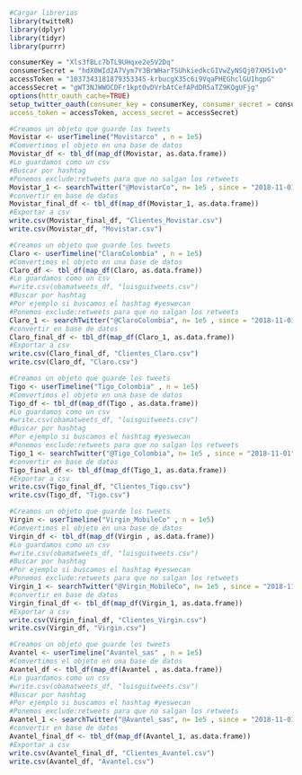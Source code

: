 ```{r}

#Cargar librerias
library(twitteR)
library(dplyr)
library(tidyr)
library(purrr)
```

```{r}
consumerKey = "Xls3fBLc7bTL9UHqxe2e5V2Dq"
consumerSecret = "hdX0WId2A7Vym7Y3BrWHarTSUhkiedkcGIVwZyNSQj07XH51vD"
accessToken = "1037343181879353345-krbucgX35c6i9VqaPHEGhclGU1hgpG"
accessSecret = "gWT3NJWWOCDFr1kptOvDVrbAtCefAPdDR5aTZ9KQgUFjg"
options(httr_oauth_cache=TRUE)
setup_twitter_oauth(consumer_key = consumerKey, consumer_secret = consumerSecret,
access_token = accessToken, access_secret = accessSecret)
```

```{r}
#Creamos un objeto que guarde los tweets
Movistar <- userTimeline("Movistarco" , n = 1e5)
#Comvertimos el objeto en una base de datos
Movistar_df <- tbl_df(map_df(Movistar, as.data.frame))
#Lo guardamos como un csv
#Buscar por hashtag
#Ponemos exclude:retweets para que no salgan los retweets
Movistar_1 <- searchTwitter("@MovistarCo", n= 1e5 , since = "2018-11-01")
#convertir en base de datos
Movistar_final_df <- tbl_df(map_df(Movistar_1, as.data.frame))
#Exportar a csv
write.csv(Movistar_final_df, "Clientes_Movistar.csv")
write.csv(Movistar_df, "Movistar.csv")
```

```{r}
#Creamos un objeto que guarde los tweets
Claro <- userTimeline("ClaroColombia" , n = 1e5)
#Comvertimos el objeto en una base de datos
Claro_df <- tbl_df(map_df(Claro, as.data.frame))
#Lo guardamos como un csv
#write.csv(obamatweets_df, "luisguitweets.csv")
#Buscar por hashtag
#Por ejemplo si buscamos el hashtag #yeswecan
#Ponemos exclude:retweets para que no salgan los retweets
Claro_1 <- searchTwitter("@ClaroColombia", n= 1e5 , since = "2018-11-01")
#convertir en base de datos
Claro_final_df <- tbl_df(map_df(Claro_1, as.data.frame))
#Exportar a csv
write.csv(Claro_final_df, "Clientes_Claro.csv")
write.csv(Claro_df, "Claro.csv")

```
```{r}
#Creamos un objeto que guarde los tweets
Tigo <- userTimeline("Tigo_Colombia" , n = 1e5)
#Comvertimos el objeto en una base de datos
Tigo_df <- tbl_df(map_df(Tigo , as.data.frame))
#Lo guardamos como un csv
#write.csv(obamatweets_df, "luisguitweets.csv")
#Buscar por hashtag
#Por ejemplo si buscamos el hashtag #yeswecan
#Ponemos exclude:retweets para que no salgan los retweets
Tigo_1 <- searchTwitter("@Tigo_Colombia", n= 1e5 , since = "2018-11-01")
#convertir en base de datos
Tigo_final_df <- tbl_df(map_df(Tigo_1, as.data.frame))
#Exportar a csv
write.csv(Tigo_final_df, "Clientes_Tigo.csv")
write.csv(Tigo_df, "Tigo.csv")

```

```{r}
#Creamos un objeto que guarde los tweets
Virgin <- userTimeline("Virgin_MobileCo" , n = 1e5)
#Comvertimos el objeto en una base de datos
Virgin_df <- tbl_df(map_df(Virgin , as.data.frame))
#Lo guardamos como un csv
#write.csv(obamatweets_df, "luisguitweets.csv")
#Buscar por hashtag
#Por ejemplo si buscamos el hashtag #yeswecan
#Ponemos exclude:retweets para que no salgan los retweets
Virgin_1 <- searchTwitter("@Virgin_MobileCo", n= 1e5 , since = "2018-11-01")
#convertir en base de datos
Virgin_final_df <- tbl_df(map_df(Virgin_1, as.data.frame))
#Exportar a csv
write.csv(Virgin_final_df, "Clientes_Virgin.csv")
write.csv(Virgin_df, "Virgin.csv")
```

```{r}
#Creamos un objeto que guarde los tweets
Avantel <- userTimeline("Avantel_sas" , n = 1e5)
#Comvertimos el objeto en una base de datos
Avantel_df <- tbl_df(map_df(Avantel , as.data.frame))
#Lo guardamos como un csv
#write.csv(obamatweets_df, "luisguitweets.csv")
#Buscar por hashtag
#Por ejemplo si buscamos el hashtag #yeswecan
#Ponemos exclude:retweets para que no salgan los retweets
Avantel_1 <- searchTwitter("@Avantel_sas", n= 1e5 , since = "2018-11-01")
#convertir en base de datos
Avantel_final_df <- tbl_df(map_df(Avantel_1, as.data.frame))
#Exportar a csv
write.csv(Avantel_final_df, "Clientes_Avantel.csv")
write.csv(Avantel_df, "Avantel.csv")
```

